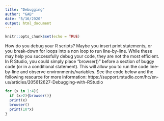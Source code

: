 ```yaml
---
title: "Debugging"
author: "GAB"
date: "5/16/2020"
output: html_document
---
```


```r
knitr::opts_chunk$set(echo = TRUE)
```

How do you debug your R scripts? Maybe you insert print statements, or you break-down for loops into a non loop to run line-by-line. While these may help you successfully debug your code, they are not the most efficient. In R Studio, you could simply place "browser()" before a section of buggy code (or in a conditional statement). This will allow you to run the code line-by-line and observe environments/variables. See the code below and the following resource for more information: https://support.rstudio.com/hc/en-us/articles/205612627-Debugging-with-RStudio


```r
for (x in 1:4){
  if (x>2){browser()}
  print(x)
  browser()
  print(10*x)
}
```

